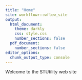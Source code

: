 ```yaml
---
title: "Home"
site: workflowr::wflow_site
output:
  html_document:
    theme: darkly
    css: style.css
    number_sections: false
  pdf_document:
    number_sections: false
editor_options:
  chunk_output_type: console
---
```


Welcome to the STUtility web site

